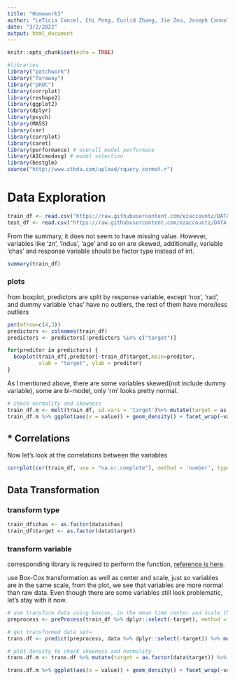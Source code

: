 ```yaml
---
title: "Homework3"
author: "LeTicia Cancel, Chi Pong, Euclid Zhang, Jie Zou, Joseph Connolly"
date: "3/2/2022"
output: html_document
---
```


```r
knitr::opts_chunk$set(echo = TRUE)
```


```r
#libraries
library("patchwork")
library("faraway")
library("pROC")
library(corrplot)
library(reshape2)
library(ggplot2)
library(dplyr)
library(psych)
library(MASS)
library(car)
library(corrplot)
library(caret)
library(performance) # overall model performace
library(AICcmodavg) # model selection
library(bestglm)
source("http://www.sthda.com/upload/rquery_cormat.r")
```

# Data Exploration

```r
train_df <- read.csv("https://raw.githubusercontent.com/ezaccountz/DATA_621/main/HW3/crime-training-data_modified.csv")
test_df <- read.csv("https://raw.githubusercontent.com/ezaccountz/DATA_621/main/HW3/crime-evaluation-data_modified.csv")
```

From the summary, it does not seem to have missing value. However, variables like 'zn', 'indus', 'age' and so on are skewed, additionally, variable 'chas' and response variable should be factor type instead of int.
```r
summary(train_df)
```

### plots

from boxplot, predictors are split by response variable, except 'nox', 'rad', and dummy variable 'chas' have no outliers, the rest of them have more/less outliers

```r
par(mfrow=c(4,3))
predictors <- colnames(train_df)
predictors <- predictors[!predictors %in% c("target")]

for(preditor in predictors) {
  boxplot(train_df[,preditor]~train_df$target,main=preditor, 
          xlab = "target", ylab = preditor)
}
```


As I mentioned above, there are some variables skewed(not include dummy variable), some are bi-model, only 'rm' looks pretty normal.

```r
# check normality and skewness
train_df.m <- melt(train_df, id.vars = 'target')%>% mutate(target = as.factor(target))
train_df.m %>% ggplot(aes(x = value)) + geom_density() + facet_wrap(~variable, scale = 'free') + theme_classic()
```


## * **Correlations**

Now let's look at the correlations between the variables  
```r
corrplot(cor(train_df, use = "na.or.complete"), method = 'number', type = 'lower', diag = FALSE, tl.srt = 0.1)
```



## Data Transformation

### transform type

```r
train_df$chas <- as.factor(data$chas)
train_df$target <- as.factor(data$target)
```

### transform variable

corresponding library is required to perform the function, [reference is here](https://machinelearningmastery.com/pre-process-your-dataset-in-r/).

use Box-Cox transformation as well as center and scale, just so variables are in the same scale, from the plot, we see that variables are more normal than raw data. Even though there are some variables still look problematic, let's stay with it now.

```r
# use transform data using boxcox, in the mean time center and scale them.
preprocess <- preProcess(train_df %>% dplyr::select(-target), method = c('BoxCox', 'center', 'scale'))

# get transformed data set=
trans.df <- predict(preprocess, data %>% dplyr::select(-target)) %>% mutate(target = as.factor(data$target))

# plot density to check skewness and normality
trans.df.m <- trans.df %>% mutate(target = as.factor(data$target)) %>% melt(id.vars = 'target')

trans.df.m %>% ggplot(aes(x = value)) + geom_density() + facet_wrap(~variable, scale = 'free')
```



